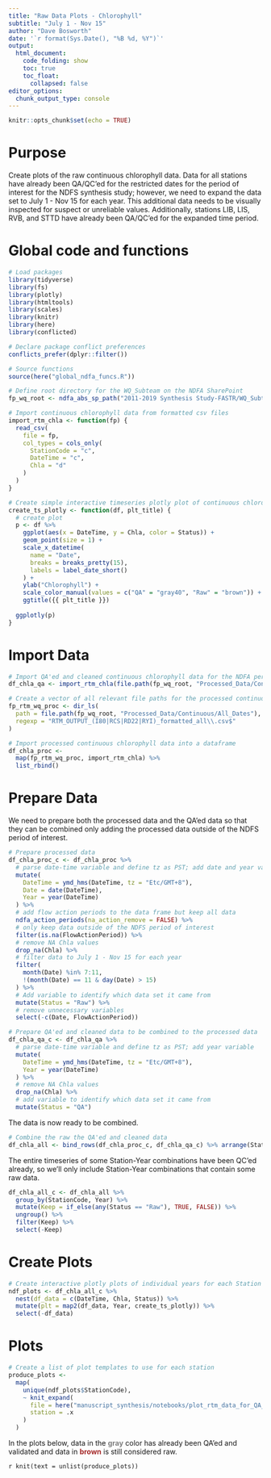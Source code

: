 ```yaml
---
title: "Raw Data Plots - Chlorophyll"
subtitle: "July 1 - Nov 15"
author: "Dave Bosworth"
date: '`r format(Sys.Date(), "%B %d, %Y")`'
output: 
  html_document: 
    code_folding: show
    toc: true
    toc_float:
      collapsed: false
editor_options: 
  chunk_output_type: console
---
```


```r
knitr::opts_chunk$set(echo = TRUE)
```

# Purpose

Create plots of the raw continuous chlorophyll data. Data for all stations have already been QA/QC'ed for the restricted dates for the period of interest for the NDFS synthesis study; however, we need to expand the data set to July 1 - Nov 15 for each year. This additional data needs to be visually inspected for suspect or unreliable values. Additionally, stations LIB, LIS, RVB, and STTD have already been QA/QC'ed for the expanded time period.

# Global code and functions

```r
# Load packages
library(tidyverse)
library(fs)
library(plotly)
library(htmltools)
library(scales)
library(knitr)
library(here)
library(conflicted)

# Declare package conflict preferences 
conflicts_prefer(dplyr::filter())
```

```r
# Source functions
source(here("global_ndfa_funcs.R"))

# Define root directory for the WQ_Subteam on the NDFA SharePoint
fp_wq_root <- ndfa_abs_sp_path("2011-2019 Synthesis Study-FASTR/WQ_Subteam")
```

```r
# Import continuous chlorophyll data from formatted csv files
import_rtm_chla <- function(fp) {
  read_csv(
    file = fp, 
    col_types = cols_only(
      StationCode = "c",
      DateTime = "c",
      Chla = "d"
    )
  )
}

# Create simple interactive timeseries plotly plot of continuous chlorophyll Data
create_ts_plotly <- function(df, plt_title) {
  # create plot
  p <- df %>% 
    ggplot(aes(x = DateTime, y = Chla, color = Status)) +
    geom_point(size = 1) +
    scale_x_datetime(
      name = "Date",
      breaks = breaks_pretty(15),
      labels = label_date_short()
    ) +
    ylab("Chlorophyll") +
    scale_color_manual(values = c("QA" = "gray40", "Raw" = "brown")) +
    ggtitle({{ plt_title }})
  
  ggplotly(p)
}
```

# Import Data

```r
# Import QA'ed and cleaned continuous chlorophyll data for the NDFA period of interest
df_chla_qa <- import_rtm_chla(file.path(fp_wq_root, "Processed_Data/Continuous/RTM_INPUT_all_2021-04-20.csv"))

# Create a vector of all relevant file paths for the processed continuous chlorophyll data
fp_rtm_wq_proc <- dir_ls(
  path = file.path(fp_wq_root, "Processed_Data/Continuous/All_Dates"),
  regexp = "RTM_OUTPUT_(I80|RCS|RD22|RYI)_formatted_all\\.csv$"
)

# Import processed continuous chlorophyll data into a dataframe
df_chla_proc <- 
  map(fp_rtm_wq_proc, import_rtm_chla) %>% 
  list_rbind()
```

# Prepare Data

We need to prepare both the processed data and the QA'ed data so that they can be combined only adding the processed data outside of the NDFS period of interest.

```r
# Prepare processed data
df_chla_proc_c <- df_chla_proc %>% 
  # parse date-time variable and define tz as PST; add date and year variables
  mutate(
    DateTime = ymd_hms(DateTime, tz = "Etc/GMT+8"),
    Date = date(DateTime),
    Year = year(DateTime)
  ) %>% 
  # add flow action periods to the data frame but keep all data
  ndfa_action_periods(na_action_remove = FALSE) %>%
  # only keep data outside of the NDFS period of interest
  filter(is.na(FlowActionPeriod)) %>%
  # remove NA Chla values
  drop_na(Chla) %>% 
  # filter data to July 1 - Nov 15 for each year
  filter(
    month(Date) %in% 7:11,
    !(month(Date) == 11 & day(Date) > 15)
  ) %>% 
  # Add variable to identify which data set it came from
  mutate(Status = "Raw") %>% 
  # remove unnecessary variables
  select(-c(Date, FlowActionPeriod))
```

```r
# Prepare QA'ed and cleaned data to be combined to the processed data
df_chla_qa_c <- df_chla_qa %>% 
  # parse date-time variable and define tz as PST; add year variable
  mutate(
    DateTime = ymd_hms(DateTime, tz = "Etc/GMT+8"),
    Year = year(DateTime)
  ) %>% 
  # remove NA Chla values
  drop_na(Chla) %>% 
  # add variable to identify which data set it came from
  mutate(Status = "QA")
```

The data is now ready to be combined.

```r
# Combine the raw the QA'ed and cleaned data
df_chla_all <- bind_rows(df_chla_proc_c, df_chla_qa_c) %>% arrange(StationCode, DateTime)
```

The entire timeseries of some Station-Year combinations have been QC'ed already, so we'll only include Station-Year combinations that contain some raw data.

```r
df_chla_all_c <- df_chla_all %>% 
  group_by(StationCode, Year) %>% 
  mutate(Keep = if_else(any(Status == "Raw"), TRUE, FALSE)) %>% 
  ungroup() %>% 
  filter(Keep) %>% 
  select(-Keep)
```

# Create Plots

```r
# Create interactive plotly plots of individual years for each Station
ndf_plots <- df_chla_all_c %>% 
  nest(df_data = c(DateTime, Chla, Status)) %>% 
  mutate(plt = map2(df_data, Year, create_ts_plotly)) %>% 
  select(-df_data)
```

# Plots {.tabset .tabset-pills}

```r
# Create a list of plot templates to use for each station
produce_plots <- 
  map(
    unique(ndf_plots$StationCode),
    ~ knit_expand(
      file = here("manuscript_synthesis/notebooks/plot_rtm_data_for_QA_template.Rmd"), 
      station = .x
    )
  )
```

In the plots below, data in the **<span style="color: gray;">gray</span>** color has already been QA'ed and validated and data in **<span style="color: brown;">brown</span>** is still considered raw.

`r knit(text = unlist(produce_plots))`

